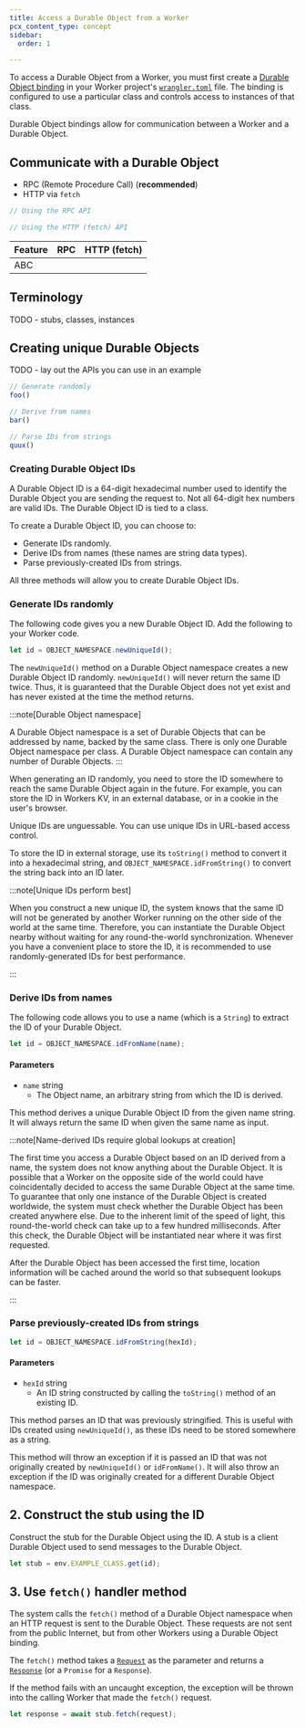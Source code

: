 ```yaml
---
title: Access a Durable Object from a Worker
pcx_content_type: concept
sidebar:
  order: 1

---
```


To access a Durable Object from a Worker, you must first create a [Durable Object binding](/workers/runtime-apis/bindings/) in your Worker project's [`wrangler.toml`](/workers/wrangler/configuration/#durable-objects) file. The binding is configured to use a particular class and controls access to instances of that class.

Durable Object bindings allow for communication between a Worker and a Durable Object.

## Communicate with a Durable Object

* RPC (Remote Procedure Call) (**recommended**)
* HTTP via `fetch`

```ts
// Using the RPC API

```

```ts
// Using the HTTP (fetch) API

```


| Feature                           | RPC                      | HTTP (fetch)        |
| --------------------------------- | ------------------------ | ------------------- |
| ABC                               |                          |                     |


## Terminology

TODO - stubs, classes, instances

## Creating unique Durable Objects

TODO - lay out the APIs you can use in an example

```ts
// Generate randomly
foo()

// Derive from names
bar()

// Parse IDs from strings
quux()

```

### Creating Durable Object IDs

A Durable Object ID is a 64-digit hexadecimal number used to identify the Durable Object you are sending the request to. Not all 64-digit hex numbers are valid IDs. The Durable Object ID is tied to a class.

To create a Durable Object ID, you can choose to:

* Generate IDs randomly.
* Derive IDs from names (these names are string data types).
* Parse previously-created IDs from strings.

All three methods will allow you to create Durable Object IDs.

### Generate IDs randomly

The following code gives you a new Durable Object ID. Add the following to your Worker code.

```js
let id = OBJECT_NAMESPACE.newUniqueId();
```

The `newUniqueId()` method on a Durable Object namespace creates a new Durable Object ID randomly. `newUniqueId()` will never return the same ID twice. Thus, it is guaranteed that the Durable Object does not yet exist and has never existed at the time the method returns.

:::note[Durable Object namespace]

A Durable Object namespace is a set of Durable Objects that can be addressed by name, backed by the same class. There is only one Durable Object namespace per class. A Durable Object namespace can contain any number of Durable Objects. 
:::

When generating an ID randomly, you need to store the ID somewhere to reach the same Durable Object again in the future. For example, you can store the ID in Workers KV, in an external database, or in a cookie in the user's browser.

Unique IDs are unguessable. You can use unique IDs in URL-based access control.

To store the ID in external storage, use its `toString()` method to convert it into a hexadecimal string, and `OBJECT_NAMESPACE.idFromString()` to convert the string back into an ID later.

:::note[Unique IDs perform best]


When you construct a new unique ID, the system knows that the same ID will not be generated by another Worker running on the other side of the world at the same time. Therefore, you can instantiate the Durable Object nearby without waiting for any round-the-world synchronization. Whenever you have a convenient place to store the ID, it is recommended to use randomly-generated IDs for best performance.

:::

### Derive IDs from names

The following code allows you to use a name (which is a `String`) to extract the ID of your Durable Object.

```js
let id = OBJECT_NAMESPACE.idFromName(name);
```

#### Parameters


* `name` string
  * The Object name, an arbitrary string from which the ID is derived.


This method derives a unique Durable Object ID from the given name string. It will always return the same ID when given the same name as input.

:::note[Name-derived IDs require global lookups at creation]


The first time you access a Durable Object based on an ID derived from a name, the system does not know anything about the Durable Object. It is possible that a Worker on the opposite side of the world could have coincidentally decided to access the same Durable Object at the same time. To guarantee that only one instance of the Durable Object is created worldwide, the system must check whether the Durable Object has been created anywhere else. Due to the inherent limit of the speed of light, this round-the-world check can take up to a few hundred milliseconds. After this check, the Durable Object will be instantiated near where it was first requested.

After the Durable Object has been accessed the first time, location information will be cached around the world so that subsequent lookups can be faster.


:::

### Parse previously-created IDs from strings

```js
let id = OBJECT_NAMESPACE.idFromString(hexId);
```

#### Parameters


* `hexId` string
  * An ID string constructed by calling the `toString()` method of an existing ID.



This method parses an ID that was previously stringified. This is useful with IDs created using `newUniqueId()`, as these IDs need to be stored somewhere as a string.

This method will throw an exception if it is passed an ID that was not originally created by `newUniqueId()` or `idFromName()`. It will also throw an exception if the ID was originally created for a different Durable Object namespace.

## 2. Construct the stub using the ID

Construct the stub for the Durable Object using the ID. A stub is a client Durable Object used to send messages to the Durable Object.

```js
let stub = env.EXAMPLE_CLASS.get(id);
```

## 3. Use `fetch()` handler method

The system calls the `fetch()` method of a Durable Object namespace when an HTTP request is sent to the Durable Object. These requests are not sent from the public Internet, but from other Workers using a Durable Object binding.

The `fetch()` method takes a [`Request`](/workers/runtime-apis/request/) as the parameter and returns a [`Response`](/workers/runtime-apis/response/) (or a `Promise` for a `Response`).

If the method fails with an uncaught exception, the exception will be thrown into the calling Worker that made the `fetch()` request.

```js
let response = await stub.fetch(request);
```
